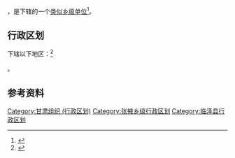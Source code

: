 {{中国乡级行政区|62/07/23/503/000}}

'''{{PAGENAMEBASE}}'''，是{{PRC admin/fullname|62/07/23/503/000|3}}下辖的一个[[类似乡级单位|类似乡级单位]]<ref>{{PRC admin/ref sgc|{{PRC admin/parent|62/07/23/503/000}}}}</ref>。

== 行政区划 ==

{{PAGENAMEBASE}}下辖以下地区：<ref>{{PRC admin/ref sgc|62/07/23/503/000}}</ref>

{{PRC admin/children|62/07/23/503/000}}。

== 参考资料 ==

{{reflist}}

{{甘肃省张掖市临泽县行政区划}}
{{甘肃行政区划小作品}}
[[Category:甘肃组织_(行政区划)|Category:甘肃组织 (行政区划)]]
[[Category:张掖乡级行政区划|Category:张掖乡级行政区划]]
[[Category:临泽县行政区划|Category:临泽县行政区划]]